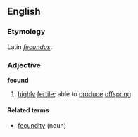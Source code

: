 ==English==

===Etymology===
Latin ''[[fecundus]]''.

===Adjective===
'''fecund'''
# [[high]]ly [[fertile]]; able to [[produce]] [[offspring]]

====Related terms====
*[[fecundity]] (noun)
